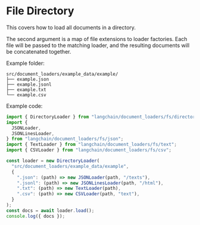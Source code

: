 # File Directory

This covers how to load all documents in a directory.

The second argument is a map of file extensions to loader factories. Each file will be passed to the matching loader, and the resulting documents will be concatenated together.

Example folder:

```text
src/document_loaders/example_data/example/
├── example.json
├── example.jsonl
├── example.txt
└── example.csv
```

Example code:

```typescript
import { DirectoryLoader } from "langchain/document_loaders/fs/directory";
import {
  JSONLoader,
  JSONLinesLoader,
} from "langchain/document_loaders/fs/json";
import { TextLoader } from "langchain/document_loaders/fs/text";
import { CSVLoader } from "langchain/document_loaders/fs/csv";

const loader = new DirectoryLoader(
  "src/document_loaders/example_data/example",
  {
    ".json": (path) => new JSONLoader(path, "/texts"),
    ".jsonl": (path) => new JSONLinesLoader(path, "/html"),
    ".txt": (path) => new TextLoader(path),
    ".csv": (path) => new CSVLoader(path, "text"),
  }
);
const docs = await loader.load();
console.log({ docs });
```
